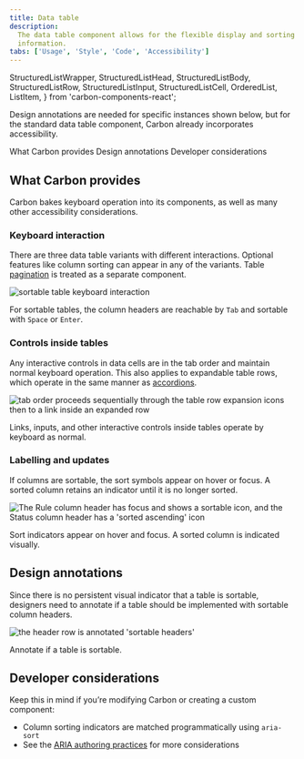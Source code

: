 ```yaml
---
title: Data table
description:
  The data table component allows for the flexible display and sorting of
  information.
tabs: ['Usage', 'Style', 'Code', 'Accessibility']
---
```


  StructuredListWrapper,
  StructuredListHead,
  StructuredListBody,
  StructuredListRow,
  StructuredListInput,
  StructuredListCell,
  OrderedList,
  ListItem,
} from 'carbon-components-react';

<PageDescription>

Design annotations are needed for specific instances shown below, but for the standard data table component, Carbon already incorporates accessibility.

</PageDescription>

<AnchorLinks>
  <AnchorLink>What Carbon provides</AnchorLink>
  <AnchorLink>Design annotations</AnchorLink>
  <AnchorLink>Developer considerations</AnchorLink>
</AnchorLinks>

## What Carbon provides

Carbon bakes keyboard operation into its components, as well as many other accessibility considerations.

### Keyboard interaction

There are three data table variants with different interactions. Optional features like column sorting can appear in any of the variants. Table [pagination](https://www.carbondesignsystem.com/components/pagination/usage/) is treated as a separate component.

<Row>
<Column colLg={8}>

![sortable table keyboard interaction](images/datatable-accessibility-1.png)

</Column>
</Row>

For sortable tables, the column headers are reachable by `Tab` and sortable with `Space` or `Enter`.

### Controls inside tables

Any interactive controls in data cells are in the tab order and maintain normal keyboard operation. This also applies to expandable table rows, which operate in the same manner as [accordions](https://www.carbondesignsystem.com/components/accordions/usage/").

<Row>
<Column colLg={8}>

![tab order proceeds sequentially through the table row expansion icons then to a link inside an expanded row](images/datatable-accessibility-2.png)

</Column>
</Row>

Links, inputs, and other interactive controls inside tables operate by keyboard as normal.

### Labelling and updates

If columns are sortable, the sort symbols appear on hover or focus. A sorted column retains an indicator until it is no longer sorted. 

<Row>
<Column colLg={8}>

![The Rule column header has focus and shows a sortable icon, and the Status column header has a 'sorted ascending' icon](images/datatable-accessibility-3.png)

</Column>
</Row>

Sort indicators appear on hover and focus. A sorted column is indicated visually.

## Design annotations

Since there is no persistent visual indicator that a table is sortable, designers need to annotate if a table should be implemented with sortable column headers.

<Row>
<Column colLg={8}>

![the header row is annotated 'sortable headers'](images/datatable-accessibility-4.png)

</Column>
</Row>

Annotate if a table is sortable.

## Developer considerations

Keep this in mind if you’re modifying Carbon or creating a custom component:

* Column sorting indicators are matched programmatically using `aria-sort`
* See the [ARIA authoring practices](https://www.w3.org/TR/wai-aria-practices-1.2/#table) for more considerations

